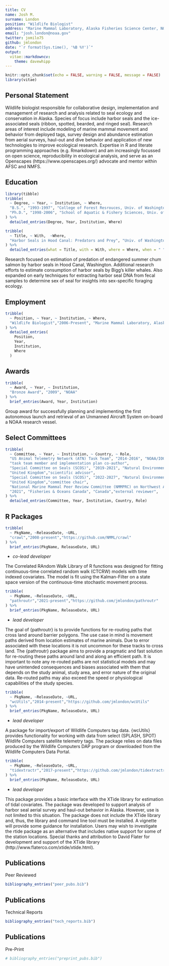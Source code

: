 ```yaml
---
title: CV
name: Josh M.
surname: London
position: "Wildlife Biologist"
address: "Marine Mammal Laboratory, Alaska Fisheries Science Center, NOAA Fisheries, Seattle, Washington, USA"
email: "josh.london@noaa.gov"
twitter: jomilo75
github: jmlondon
date: "`r format(Sys.time(), '%B %Y')`"
output: 
  vitae::markdowncv:
    theme: davewhipp
---
```


```r
knitr::opts_chunk$set(echo = FALSE, warning = FALSE, message = FALSE)
library(vitae)
```

## Personal Statement
Wildlife biologist responsible for collaborative design, implementation and
management of research and analysis related to seal ecology and conservation in
Alaska. Species of focus include harbor seals and the ice-associated seals
(ribbon, spotted, bearded, and ringed seal). Research areas of interest include
modeling of marine mammal movement and behavior from deployed tags, survey
design and abundance estimation from aerial surveys, haul-out and dive behavior
and application of new technologies to improve ecological research. Expertise in
R and literate programming approaches (e.g. Rmarkdown) and am increasingly
focussed on open science, reproducibility in ecological analysis, and serve as
an Openscapes (https://www.openscapes.org/) advocate and mentor within AFSC and
NMFS.

## Education

```r
library(tibble)
tribble(
  ~ Degree, ~ Year, ~ Institution, ~ Where,
  "B.S.", "1993-1997", "College of Forest Resrouces, Univ. of Washington", "Seattle, WA, USA",
  "Ph.D.", "1998-2006", "School of Aquatic & Fishery Sciences, Univ. of Washington", "Seattle, WA, USA"
) %>% 
  detailed_entries(Degree, Year, Institution, Where)
```

```r
tribble(
  ~ Title, ~ With,  ~Where, 
  "Harbor Seals in Hood Canal: Predators and Prey", "Univ. of Washington", "Title:"
) %>% 
  detailed_entries(what = Title, with = With, where = Where, when = " ")
```

Research focused on estimation of predation of endangered summer chum salmon by
harbor seals in Hood Canal, Washington. Additional research efforts to estimate
consumption of harbor seals by Bigg's killer whales. Also expanded on early
techniques for extracting harbor seal DNA from fecal samples to determine sex of
seal for insights into sex-specific foraging ecology.


## Employment

```r
tribble(
  ~ Position, ~ Year, ~ Institution, ~ Where,
  "Wildlife Biologist","2006-Present", "Marine Mammal Laboratory, Alaska Fisheries Science Center, NOAA Fisheries", "Position:"
) %>% 
  detailed_entries(
    Position,
    Year, 
    Institution,
    Where
  )
```

## Awards

```r
tribble(
  ~ Award, ~ Year, ~ Institution,
  "Bronze Award", "2009", "NOAA"
) %>% 
  brief_entries(Award, Year, Institution)
```

Group award for successfully planning and implementing the first autonomous
launch and retrieval of an Unmanned Aircraft System on-board a NOAA research
vessel.

## Select Committees

```r
tribble(
  ~ Committee, ~ Year, ~ Institution, ~ Country, ~ Role,
  "US Animal Telemetry Network (ATN) Task Team", "2014-2016", "NOAA/IOOS", "United States",
  "task team member and implementation plan co-author",
  "Special Committee on Seals (SCOS)", "2019-2021", "Natural Environment Research Council",
  "United Kingdom","scientific advisor",
  "Special Committee on Seals (SCOS)", "2022-2027", "Natural Environment Research Council",
  "United Kingdom","committee chair",
  "National Marine Mammal Peer Review Committee (NMMPRC) on Northwest Atlantic grey seals",
  "2021", "Fisheries & Oceans Canada", "Canada","external reviewer",
) %>% 
  detailed_entries(Committee, Year, Institution, Country, Role)
```


## R Packages

```r
tribble(
  ~ PkgName, ~ReleaseDate, ~URL,
  "crawl","2008-present","https://github.com/NMML/crawl"
) %>% 
  brief_entries(PkgName, ReleaseDate, URL)
```

- _co-lead developer_

The Correlated RAndom Walk Library of R functions was designed for fitting
continuous-time correlated random walk (CTCRW) models with time indexed
covariates. The model is fit using the Kalman-Filter on a state space version of
the continuous-time stochastic movement process.

```r
tribble(
  ~ PkgName, ~ReleaseDate, ~URL,
  "pathroutr","2021-present","https://github.com/jmlondon/pathroutr"
) %>% 
  brief_entries(PkgName, ReleaseDate, URL)
```

- _lead developer_

The goal of {pathroutr} is to provide functions for re-routing paths that cross
land around barrier polygons. The use case in mind is movement paths derived
from location estimates of marine animals. Due to error associated with these
locations it is not uncommon for these tracks to cross land. The {pathroutr}
package aims to provide a pragmatic and fast solution for re-routing these paths
around land and along an efficient path. It is important to note any re-routed
paths are not statistical models and may have unintended consequences and biases
associated with them that depends on the study animal, study area, and error
nature of the original data. Re-routed paths may also exceed the speed or
physiological capabilities of the study species.


```r
tribble(
  ~ PkgName, ~ReleaseDate, ~URL,
  "wcUtils","2014-present","https://github.com/jmlondon/wcUtils"
) %>% 
  brief_entries(PkgName, ReleaseDate, URL)
```

- _lead developer_

A package for import/export of Wildlife Computers tag data. {wcUtils} provides
functionality for working with data from select (SPLASH, SPOT) Wildlife
Computers satellite telemetry tags. The package relies on data files produced by
the Wildlife Computers DAP program or downloaded from the Wildlife Computers
Data Portal.


```r
tribble(
  ~ PkgName, ~ReleaseDate, ~URL,
  "tidextractr","2017-present","https://github.com/jmlondon/tidextractr"
) %>% 
  brief_entries(PkgName, ReleaseDate, URL)
```

- _lead developer_

This package provides a basic interface with the XTide library for estimation of
tidal covariates. The package was developed to support analysis of harbor seal
aerial survey and haul-out behavior in Alaska. However, use is not limited to
this situation. The package does not include the XTide library and, thus, the
library and command line tool must be installed. A vignette will provide some
guidance for installation. Users may wish to investigate the rtide package as an
alternative that includes native support for some of the station locations.
Special thanks and attribution to David Flater for development and support of
the XTide library (http://www.flaterco.com/xtide/xtide.html).

## Publications   
Peer Reviewed

```r

bibliography_entries("peer_pubs.bib") 

```

## Publications   
Technical Reports

```r

bibliography_entries("tech_reports.bib")

```

## Publications   
Pre-Print

```r

# bibliography_entries("preprint_pubs.bib")

```



